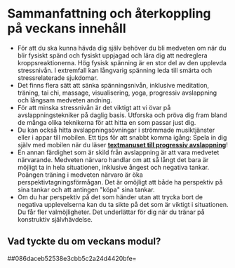 # Sammanfattning och återkoppling på veckans innehåll

-   För att du ska kunna hävda dig själv behöver du bli medveten om när
    du blir fysiskt spänd och fysiskt uppjagad och lära dig att
    nedreglera kroppsreaktionerna. Hög fysisk spänning är en stor del
    av den upplevda stressnivån. I extremfall kan långvarig spänning
    leda till smärta och stressrelaterade sjukdomar.
-   Det finns flera sätt att sänka spänningsnivån, inklusive meditation,
    träning, tai chi, massage, visualisering, yoga, progressiv
    avslappning och långsam medveten andning.
-   För att minska stressnivån är det viktigt att vi övar på
    avslappningstekniker på daglig basis. Utforska och pröva dig fram
    bland de många olika teknikerna för att hitta en som passar just
    dig.
-   Du kan också hitta avslappningsövningar i strömmade musiktjänster
    eller i appar till mobilen. Ett tips för att snabbt komma igång:
    Spela in dig själv med mobilen när du läser **[textmanuset till
    progressiv
    avslappning](https://www.iterapi.se/sites/respekt/program/5-s-nka-sp-nningsniv-n/27-uppgift-bli-din-egen-avslappningsguru)**!
-   En annan färdighet som är skild från avslappning är att vara
    medvetet närvarande. Medveten närvaro handlar om att så långt det
    bara är möjligt ta in hela situationen, inklusive ångest och
    negativa tankar. Poängen träning i medveten närvaro är öka
    perspektivtagningsförmågan. Det är omöjligt att både ha perspektiv
    på sina tankar och att antingen \"köpa\" sina tankar.
-   Om du har perspektiv på det som händer utan att trycka bort de
    negativa upplevelserna kan du ta sikte på det som är viktigt i
    situationen. Du får fler valmöjligheter. Det underlättar för dig när
    du tränar på konstruktiv självhävdelse.

## Vad tyckte du om veckans modul?

##086daceb52538e3cbb5c2a24d4420bfe=
